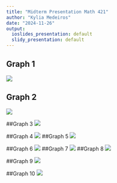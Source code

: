 ```yaml
---
title: "Midterm Presentation Math 421"
author: "Kylia Medeiros"
date: "2024-11-26"
output:
  ioslides_presentation: default
  slidy_presentation: default
---
```


## Graph 1

![](graph1.png)

## Graph 2

![](graph2.png)

##Graph 3
![](graph3.png)

##Graph 4 
![](graph 4.png)
##Graph 5 
![](graph 5.png)


##Graph 6 
![](graph 6.png)
##Graph 7 
![](graph7.png)
##Graph 8 
![](graph8.png)

##Graph 9 
![](graph9.png)

##Graph 10 
![](graph10.png)

